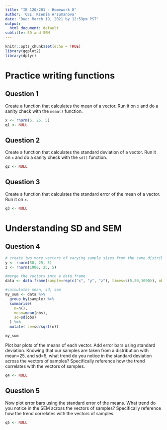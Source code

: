 ```yaml
---
title: "IB 120/201 - Homework 8"
author: 'GSI: Ksenia Arzumanova'
date: 'Due: March 19, 2021 by 12:59pm PST'
output:
  html_document: default
subtitle: SD and SEM
---
```


```r
knitr::opts_chunk$set(echo = TRUE)
library(ggplot2)
library(dplyr)
```

# Practice writing functions
## Question 1

Create a function that calculates the mean of a vector. Run it on `x` and do a sanity check with the `mean()` function. 

```r
x <- rnorm(5, 25, 5)
q1 <- NULL
```

## Question 2

Create a function that calculates the standard deviation of a vector. Run it on `x` and do a sanity check with the `sd()` function.

```r
q2 <- NULL
```

## Question 3

Create a function that calculates the standard error of the mean of a vector. Run it on `x`. 

```r
q3 <- NULL
```

# Understanding SD and SEM
## Question 4

```r
# create two more vectors of varying sample sizes from the same distribution as `x`
y <- rnorm(50, 25, 5)
z <- rnorm(1000, 25, 5)

#merge the vectors into a data.frame
data <- data.frame(sample=rep(c("x", "y", "z"), times=c(5,50,1000)), obs = c(x,y,z))

#calculates mean, sd, sem
my_sum <- data %>%
  group_by(sample) %>%
  summarise( 
    n=n(),
    mean=mean(obs),
    sd=sd(obs)
  ) %>%
  mutate( se=sd/sqrt(n))  

my_sum
```

Plot bar plots of the means of each vector. Add error bars using standard deviation. Knowing that our samples are taken from a distribution with mean=25, and sd=5, what trend do you notice in the standard deviation across the vectors of samples? Specifically reference how the trend correlates with the vectors of samples. 

```r
q4 <- NULL
```

## Question 5

Now plot error bars using the standard error of the means. What trend do you notice in the SEM across the vectors of samples? Specifically reference how the trend correlates with the vectors of samples.

```r
q5 <- NULL
```

